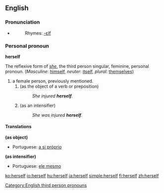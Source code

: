 ==English==

{{rank|passed|true|friend|293|herself|year|dear|high}}

===Pronunciation===
*{{audio|en-us-herself.ogg|Audio (US)}}
*:Rhymes: [[Rhymes:English:-ɛlf|-ɛlf]]

===Personal pronoun===
'''herself'''
[[Category:English third person pronouns]]

The reflexive form of ''[[she]]'', the third person singular, feminine, personal pronoun. (''Masculine'': [[himself]], ''neuter'': [[itself]], ''plural'': [[themselves]])

#a female person, previously mentioned.
##(as the object of a verb or preposition)
##:''She injured '''herself'''.''
##(as an intensifier)
##:''She was injured '''herself'''.''

====Translations====
'''(as object)'''
{{top}}
*Portuguese: [[a si próprio]]
{{bottom}}

'''(as intensifier)'''
{{top}}
*Portuguese: [[ele mesmo]]
{{bottom}}

[[ko:herself]]
[[io:herself]]
[[hu:herself]]
[[ja:herself]]
[[simple:herself]]
[[fi:herself]]
[[zh:herself]]